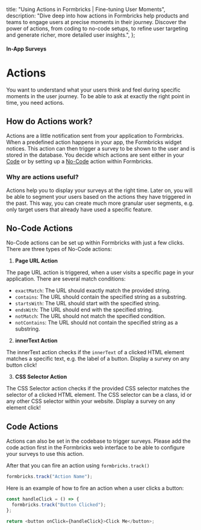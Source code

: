   title: "Using Actions in Formbricks | Fine-tuning User Moments",
  description:
    "Dive deep into how actions in Formbricks help products and teams to engage users at precise moments in their journey. Discover the power of actions, from coding to no-code setups, to refine user targeting and generate richer, more detailed user insights.",
};

#### In-App Surveys

# Actions

You want to understand what your users think and feel during specific moments in the user journey. To be able to ask at exactly the right point in time, you need actions.

## How do Actions work?

Actions are a little notification sent from your application to Formbricks. When a predefined action happens in your app, the Formbricks widget notices. This action can then trigger a survey to be shown to the user and is stored in the database.
You decide which actions are sent either in your [Code](#code-actions) or by setting up a [No-Code](#no-code-actions) action within Formbricks.

### Why are actions useful?

Actions help you to display your surveys at the right time. Later on, you will be able to segment your users based on the actions they have triggered in the past. This way, you can create much more granular user segments, e.g. only target users that already have used a specific feature.

## No-Code Actions

No-Code actions can be set up within Formbricks with just a few clicks. There are three types of No-Code actions:

1. **Page URL Action**

The page URL action is triggered, when a user visits a specific page in your application. There are several match conditions:

- `exactMatch`: The URL should exactly match the provided string.
- `contains`: The URL should contain the specified string as a substring.
- `startsWith`: The URL should start with the specified string.
- `endsWith`: The URL should end with the specified string.
- `notMatch`: The URL should not match the specified condition.
- `notContains`: The URL should not contain the specified string as a substring.

2. **innerText Action**

The innerText action checks if the `innerText` of a clicked HTML element matches a specific text, e.g. the label of a button. Display a survey on any button click!

3. **CSS Selector Action**

The CSS Selector action checks if the provided CSS selector matches the selector of a clicked HTML element. The CSS selector can be a class, id or any other CSS selector within your website. Display a survey on any element click!

## Code Actions

Actions can also be set in the codebase to trigger surveys. Please add the code action first in the Formbricks web interface to be able to configure your surveys to use this action.

After that you can fire an action using `formbricks.track()`

<Col>
<CodeGroup title="Track an action">

```javascript
formbricks.track("Action Name");
```

</CodeGroup>
</Col>
Here is an example of how to fire an action when a user clicks a button:
<Col>
<CodeGroup title="Track Button Click">

```javascript
const handleClick = () => {
  formbricks.track("Button Clicked");
};

return <button onClick={handleClick}>Click Me</button>;
```

</CodeGroup>
</Col>
